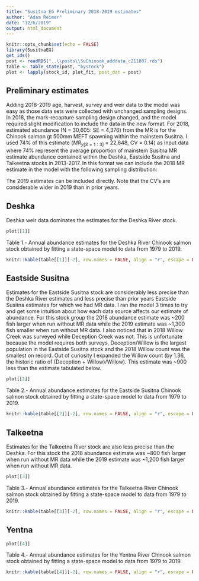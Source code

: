 ```yaml
---
title: "Susitna EG Preliminary 2018-2019 estimates"
author: "Adam Reimer"
date: "12/6/2019"
output: html_document
---
```


```r
knitr::opts_chunk$set(echo = FALSE)
library(SusitnaEG)
get_ids()
post <- readRDS("..\\posts\\SuChinook_adddata_c211807.rds")
table <- table_state(post, "bystock")
plot <- lapply(stock_id, plot_fit, post_dat = post)
```

## Preliminary estimates
  
Adding 2018-2019 age, harvest, survey and weir data to the model was easy as those data sets were collected with unchanged sampling designs. In 2018, the mark-recapture sampling design changed, and the model required slight modification to include the data in the new format. For 2018, estimated abundance (N = 30,605: SE = 4,376) from the MR is for the Chinook salmon gt 500mm MEFT spawning within the mainstem Susitna. I used 74% of this estimate ($MR_{y[S=1:3]}$ =  22,648, CV = 0.14) as input data where 74% represent the average proportion of mainstem Susitna MR estimate abundance contained within the Deshka, Eastside Susitna and Talkeetna stocks in 2013-2017. In this format we can include the 2018 MR estimate in the model with the following sampling distribution:

\begin{equation}
MR_{y[S=1:3]}~\sim~\textrm{lognormal}(\textrm{log}(\sum_{s=1}^3 IR_{500ys}), 0.14)
\end{equation}
  
The 2019 estimates can be included directly. Note that the CV's are considerable wider in 2019 than in prior years. 
  
## Deshka
  
Deshka weir data dominates the estimates for the Deshka River stock.
  
```r
plot[[1]]
```
  
Table 1.- Annual abundance estimates for the Deshka River Chinook salmon stock obtained by fitting a state-space model to data from 1979 to 2019.
```r
knitr::kable(table[[1]][-2], row.names = FALSE, align = "r", escape = FALSE)
```
  
## Eastside Susitna
  
Estimates for the Eastside Susitna stock are considerably less precise than the Deshka River estimates and less precise than prior years Eastside Susitna estimates for which we had MR data. I ran the model 3 times to try and get some intuition about how each data source affects our estimate of abundance. For this stock group the 2018 abundance estimate was ~200 fish larger when run without MR data while the 2019 estimate was ~1,300 fish smaller when run without MR data. I also noticed that in 2018 Willow Creek was surveyed while Deception Creek was not. This is unfortunate because the model requires both surveys, Deception/Willow is the largest population in the Eastside Susitna stock and the 2018 Willow count was the smallest on record. Out of curiosity I expanded the Willow count (by 1.36, the historic ratio of (Deception + Willow)/Willow). This estimate was ~900 less than the estimate tabulated below.  
  
```r
plot[[2]]
```
  
Table 2.- Annual abundance estimates for the Eastside Susitna Chinook salmon stock obtained by fitting a state-space model to data from 1979 to 2019.
```r
knitr::kable(table[[2]][-2], row.names = FALSE, align = "r", escape = FALSE)
```
  
## Talkeetna
  
Estimates for the Talkeetna River stock are also less precise than the Deshka. For this stock the 2018 abundance estimate was ~800 fish larger when run without MR data while the 2019 estimate was ~1,200 fish larger when run without MR data.   
  
```r
plot[[3]]
```
  
Table 3.- Annual abundance estimates for the Talkeetna River Chinook salmon stock obtained by fitting a state-space model to data from 1979 to 2019.
```r
knitr::kable(table[[3]][-2], row.names = FALSE, align = "r", escape = FALSE)
```
  
## Yentna
  
```r
plot[[4]]
```
  
Table 4.- Annual abundance estimates for the Yentna River Chinook salmon stock obtained by fitting a state-space model to data from 1979 to 2019.
```r
knitr::kable(table[[4]][-2], row.names = FALSE, align = "r", escape = FALSE)
```